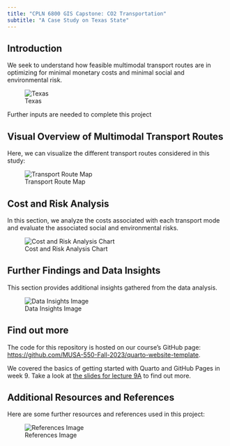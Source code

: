 ```yaml
---
title: "CPLN 6800 GIS Capstone: CO2 Transportation"
subtitle: "A Case Study on Texas State"
---
```


## Introduction

We seek to understand how feasible multimodal transport routes are in optimizing for minimal monetary costs and minimal social and environmental risk. 

![Texas](images/Texas_overall.jpg)

::: {.callout-important}
Further inputs are needed to complete this project
:::

## Visual Overview of Multimodal Transport Routes

Here, we can visualize the different transport routes considered in this study:

![Transport Route Map](path/to/your/transport-route-map.png)

## Cost and Risk Analysis

In this section, we analyze the costs associated with each transport mode and evaluate the associated social and environmental risks.

![Cost and Risk Analysis Chart](path/to/your/cost-risk-analysis.png)

## Further Findings and Data Insights

This section provides additional insights gathered from the data analysis.

![Data Insights Image](path/to/your/data-insights-image.png)

## Find out more

The code for this repository is hosted on our course's GitHub page: [https://github.com/MUSA-550-Fall-2023/quarto-website-template](https://github.com/MUSA-550-Fall-2023/quarto-website-template).

We covered the basics of getting started with Quarto and GitHub Pages in week 9. Take a look at
[the slides for lecture 9A](https://musa-550-fall-2023.github.io/content/week-9/lecture-9A.html) to find out more.

## Additional Resources and References

Here are some further resources and references used in this project:

![References Image](path/to/your/references-image.png)






 
